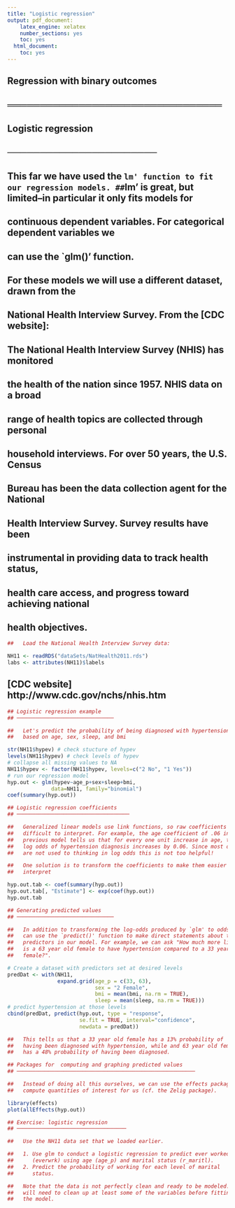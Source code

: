 ```yaml
---
title: "Logistic regression"
output: pdf_document:
    latex_engine: xelatex
    number_sections: yes
    toc: yes
  html_document:
    toc: yes
---
```


## Regression with binary outcomes
## ═════════════════════════════════

## Logistic regression
## ───────────────────────

##   This far we have used the `lm' function to fit our regression models.
##   `lm' is great, but limited–in particular it only fits models for
##   continuous dependent variables. For categorical dependent variables we
##   can use the `glm()' function.

##   For these models we will use a different dataset, drawn from the
##   National Health Interview Survey. From the [CDC website]:

##         The National Health Interview Survey (NHIS) has monitored
##         the health of the nation since 1957. NHIS data on a broad
##         range of health topics are collected through personal
##         household interviews. For over 50 years, the U.S. Census
##         Bureau has been the data collection agent for the National
##         Health Interview Survey. Survey results have been
##         instrumental in providing data to track health status,
##         health care access, and progress toward achieving national
##         health objectives.

```r
##   Load the National Health Interview Survey data:

NH11 <- readRDS("dataSets/NatHealth2011.rds")
labs <- attributes(NH11)$labels
```


##   [CDC website] http://www.cdc.gov/nchs/nhis.htm
```r

## Logistic regression example
## ───────────────────────────────

##   Let's predict the probability of being diagnosed with hypertension
##   based on age, sex, sleep, and bmi

str(NH11$hypev) # check stucture of hypev
levels(NH11$hypev) # check levels of hypev
# collapse all missing values to NA
NH11$hypev <- factor(NH11$hypev, levels=c("2 No", "1 Yes"))
# run our regression model
hyp.out <- glm(hypev~age_p+sex+sleep+bmi,
              data=NH11, family="binomial")
coef(summary(hyp.out))

```

```r
## Logistic regression coefficients
## ────────────────────────────────────

##   Generalized linear models use link functions, so raw coefficients are
##   difficult to interpret. For example, the age coefficient of .06 in the
##   previous model tells us that for every one unit increase in age, the
##   log odds of hypertension diagnosis increases by 0.06. Since most of us
##   are not used to thinking in log odds this is not too helpful!

##   One solution is to transform the coefficients to make them easier to
##   interpret

hyp.out.tab <- coef(summary(hyp.out))
hyp.out.tab[, "Estimate"] <- exp(coef(hyp.out))
hyp.out.tab

```

```r

## Generating predicted values
## ───────────────────────────────

##   In addition to transforming the log-odds produced by `glm' to odds, we
##   can use the `predict()' function to make direct statements about the
##   predictors in our model. For example, we can ask "How much more likely
##   is a 63 year old female to have hypertension compared to a 33 year old
##   female?".

# Create a dataset with predictors set at desired levels
predDat <- with(NH11,
                expand.grid(age_p = c(33, 63),
                            sex = "2 Female",
                            bmi = mean(bmi, na.rm = TRUE),
                            sleep = mean(sleep, na.rm = TRUE)))
# predict hypertension at those levels
cbind(predDat, predict(hyp.out, type = "response",
                       se.fit = TRUE, interval="confidence",
                       newdata = predDat))

##   This tells us that a 33 year old female has a 13% probability of
##   having been diagnosed with hypertension, while and 63 year old female
##   has a 48% probability of having been diagnosed.

```

```r

## Packages for  computing and graphing predicted values
## ─────────────────────────────────────────────────────────

##   Instead of doing all this ourselves, we can use the effects package to
##   compute quantities of interest for us (cf. the Zelig package).

library(effects)
plot(allEffects(hyp.out))
```

```r

## Exercise: logistic regression
## ───────────────────────────────────

##   Use the NH11 data set that we loaded earlier.

##   1. Use glm to conduct a logistic regression to predict ever worked
##      (everwrk) using age (age_p) and marital status (r_maritl).
##   2. Predict the probability of working for each level of marital
##      status.

##   Note that the data is not perfectly clean and ready to be modeled. You
##   will need to clean up at least some of the variables before fitting
##   the model.

```

